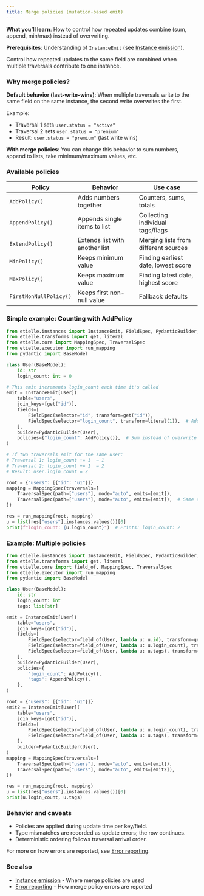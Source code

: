 ```yaml
---
title: Merge policies (mutation-based emit)
---
```


**What you'll learn**: How to control how repeated updates combine (sum, append, min/max) instead of overwriting.

**Prerequisites**: Understanding of `InstanceEmit` (see [Instance emission](instance-emission.qmd)).

Control how repeated updates to the same field are combined when multiple traversals contribute to one instance.

### Why merge policies?

**Default behavior (last-write-wins)**: When multiple traversals write to the same field on the same instance, the second write overwrites the first.

Example:

- Traversal 1 sets `user.status = "active"`
- Traversal 2 sets `user.status = "premium"`
- Result: `user.status = "premium"` (last write wins)

**With merge policies**: You can change this behavior to sum numbers, append to lists, take minimum/maximum values, etc.

### Available policies

| Policy | Behavior | Use case |
|--------|----------|----------|
| `AddPolicy()` | Adds numbers together | Counters, sums, totals |
| `AppendPolicy()` | Appends single items to list | Collecting individual tags/flags |
| `ExtendPolicy()` | Extends list with another list | Merging lists from different sources |
| `MinPolicy()` | Keeps minimum value | Finding earliest date, lowest score |
| `MaxPolicy()` | Keeps maximum value | Finding latest date, highest score |
| `FirstNonNullPolicy()` | Keeps first non-null value | Fallback defaults |

### Simple example: Counting with AddPolicy

``` python
from etielle.instances import InstanceEmit, FieldSpec, PydanticBuilder, AddPolicy
from etielle.transforms import get, literal
from etielle.core import MappingSpec, TraversalSpec
from etielle.executor import run_mapping
from pydantic import BaseModel

class User(BaseModel):
    id: str
    login_count: int = 0

# This emit increments login_count each time it's called
emit = InstanceEmit[User](
    table="users",
    join_keys=[get("id")],
    fields=[
        FieldSpec(selector="id", transform=get("id")),
        FieldSpec(selector="login_count", transform=literal(1)),  # Add 1 each time
    ],
    builder=PydanticBuilder(User),
    policies={"login_count": AddPolicy()},  # Sum instead of overwrite
)

# If two traversals emit for the same user:
# Traversal 1: login_count += 1  → 1
# Traversal 2: login_count += 1  → 2
# Result: user.login_count = 2

root = {"users": [{"id": "u1"}]}
mapping = MappingSpec(traversals=[
    TraversalSpec(path=["users"], mode="auto", emits=[emit]),
    TraversalSpec(path=["users"], mode="auto", emits=[emit]),  # Same emit twice
])

res = run_mapping(root, mapping)
u = list(res["users"].instances.values())[0]
print(f"login_count: {u.login_count}")  # Prints: login_count: 2
```

### Example: Multiple policies

``` python
from etielle.instances import InstanceEmit, FieldSpec, PydanticBuilder, AddPolicy, AppendPolicy
from etielle.transforms import get, literal
from etielle.core import field_of, MappingSpec, TraversalSpec
from etielle.executor import run_mapping
from pydantic import BaseModel

class User(BaseModel):
    id: str
    login_count: int
    tags: list[str]

emit = InstanceEmit[User](
    table="users",
    join_keys=[get("id")],
    fields=[
        FieldSpec(selector=field_of(User, lambda u: u.id), transform=get("id")),
        FieldSpec(selector=field_of(User, lambda u: u.login_count), transform=literal(1)),
        FieldSpec(selector=field_of(User, lambda u: u.tags), transform=literal("alpha")),
    ],
    builder=PydanticBuilder(User),
    policies={
        "login_count": AddPolicy(),
        "tags": AppendPolicy(),
    },
)

root = {"users": [{"id": "u1"}]}
emit2 = InstanceEmit[User](
    table="users",
    join_keys=[get("id")],
    fields=[
        FieldSpec(selector=field_of(User, lambda u: u.login_count), transform=literal(1)),
        FieldSpec(selector=field_of(User, lambda u: u.tags), transform=literal("beta")),
    ],
    builder=PydanticBuilder(User),
)
mapping = MappingSpec(traversals=[
    TraversalSpec(path=["users"], mode="auto", emits=[emit]),
    TraversalSpec(path=["users"], mode="auto", emits=[emit2]),
])

res = run_mapping(root, mapping)
u = list(res["users"].instances.values())[0]
print(u.login_count, u.tags)
```

### Behavior and caveats

- Policies are applied during update time per key/field.
- Type mismatches are recorded as update errors; the row continues.
- Deterministic ordering follows traversal arrival order.

For more on how errors are reported, see [Error reporting](error-reporting.qmd).

### See also

- [Instance emission](instance-emission.qmd) - Where merge policies are used
- [Error reporting](error-reporting.qmd) - How merge policy errors are reported
